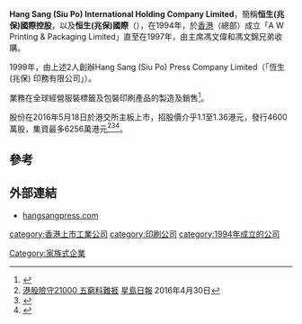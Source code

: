 '''Hang Sang (Siu Po) International Holding Company Limited'''，簡稱'''恒生(兆保)國際控股'''，以及'''恒生(兆保)國際'''（'''{{hkex|3626}}'''），在1994年，於[[香港|香港]]（總部）成立「A W Printing & Packaging Limited」直至在1997年，由主席馮文偉和馮文錦兄弟收購。

1999年，由上述2人創辦Hang Sang (Siu Po) Press Company Limited（「恆生 (兆保) 印務有限公司」）。

業務在全球經營服裝標籤及包裝印刷產品的製造及銷售<ref>{{Cite web |url=http://www.hangsangpress.com/#!business-chi/q5ctv |title=Hang Sang (Siu Po) International Holding Company Limited簡介和業務 |access-date=2016-04-29 |archive-date=2021-01-17 |archive-url=https://web.archive.org/web/20210117101707/https://www.hangsangpress.com/#!business-chi/q5ctv |dead-url=no }}</ref>。

股份在2016年5月18日於港交所主板上市，招股價介乎1.1至1.36港元，發行4600萬股，集資最多6256萬港元<ref>[https://hk.news.yahoo.com/%E6%B8%AF%E8%82%A1%E9%9A%AA%E5%AE%8821000-%E4%BA%94%E7%AA%AE%E6%96%99%E9%9B%A3%E6%8D%B1-221119742--finance.html 港股險守21000 五窮料難捱] {{Wayback|url=https://hk.news.yahoo.com/%E6%B8%AF%E8%82%A1%E9%9A%AA%E5%AE%8821000-%E4%BA%94%E7%AA%AE%E6%96%99%E9%9B%A3%E6%8D%B1-221119742--finance.html |date=20191014031741 }}[[星島日報|星島日報]] 2016年4月30日</ref><ref>{{Cite web |url=http://www.hkexnews.hk/listedco/listconews/sehk/2016/0429/LTN201604292191_C.pdf |title=Hang Sang (Siu Po) International Holding Company Limited招股資料 |access-date=2016-04-29 |archive-date=2020-12-06 |archive-url=https://web.archive.org/web/20201206011709/https://www1.hkexnews.hk/listedco/listconews/sehk/2016/0429/ltn201604292191_c.pdf |dead-url=no }}</ref><ref>{{Cite web |url=http://www.hkexnews.hk/listedco/listconews/sehk/2016/0429/LTN201604292203_C.pdf |title=Hang Sang (Siu Po) International Holding Company Limited招股通告 |access-date=2016-04-29 |archive-date=2019-12-06 |archive-url=https://web.archive.org/web/20191206002301/https://www1.hkexnews.hk/listedco/listconews/sehk/2016/0429/ltn201604292203_c.pdf |dead-url=no }}</ref>。

==參考==
{{reflist}}

==外部連結==
*[http://www.hangsangpress.com/ hangsangpress.com] {{Wayback|url=http://www.hangsangpress.com/ |date=20210117101707 }}

[[category:香港上市工業公司|category:香港上市工業公司]]
[[category:印刷公司|category:印刷公司]]
[[category:1994年成立的公司|category:1994年成立的公司]]
[[Category:家族式企業|Category:家族式企業]]